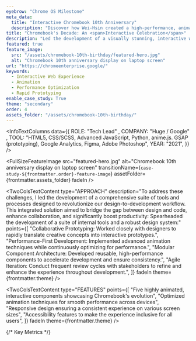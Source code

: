 ```yaml
---
eyebrow: "Chrome OS Milestone"
meta_data:
  title: "Interactive Chromebook 10th Anniversary"
  description: "Discover how Wei-Hsin created a high-performance, animated web experience for Chromebook's 10th anniversary, achieving a 96 Lighthouse score in just 3 months."
title: "Chromebook's Decade: An <span>Interactive Celebration</span>"
description: "Led the development of a visually stunning, interactive web experience commemorating Chromebook's 10th anniversary. Delivered five highly animated, interactive components within a tight 3-month timeline, showcasing Chrome OS evolution while maintaining exceptional performance standards."
featured: true
feature_image:
  src: "/assets/chromebook-10th-birthday/featured-hero.jpg"
  alt: "Chromebook 10th anniversary display on laptop screen"
url: "https://chromeenterprise.google/"
keywords:
  - Interactive Web Experience
  - Animation
  - Performance Optimization
  - Rapid Prototyping
enable_case_study: True
theme: "secondary"
order: 4
assets_folder: "/assets/chromebook-10th-birthday/"
---
```


<InfoTextColumns data={{
    ROLE: "Tech Lead" ,
    COMPANY: "Huge / Google" ,
    TOOL: "HTML5, CSS/SCSS, Advanced JavaScript, Python, anime.js. GSAP (prototyping), Google Analytics, Figma, Adobe Photoshop",
    YEAR: "2021",
  }}
/>

<FullSizeFeatureImage
  src="featured-hero.jpg"
  alt="Chromebook 10th anniversary display on laptop screen"
  transitionName={`case-study-${frontmatter.order}-feature-image`}
  assetFolder={frontmatter.assets_folder}
  fadeIn
/>

<TwoColsTextContent
  type="CHALLENGE"
  description="The main challenge was to create a visually rich, highly interactive experience that celebrated 10 years of Chromebook innovation while ensuring optimal performance across various devices and browsers. This needed to be accomplished within a condensed 3-month timeline, requiring rapid prototyping and close collaboration with the design team."
  fadeIn
  theme={frontmatter.theme}
/>

<TwoColsTextContent
  type="APPROACH"
  description="To address these challenges, I led the development of a comprehensive suite of tools and processes designed to revolutionize our design-to-development workflow. This integrated solution aimed to bridge the gap between design and code, enhance collaboration, and significantly boost productivity: Spearheaded the development of a suite of internal tools and a robust design system:"
  points={[
    "Collaborative Prototyping: Worked closely with designers to rapidly translate creative concepts into interactive prototypes.",
    "Performance-First Development: Implemented advanced animation techniques while continuously optimizing for performance.",
    "Modular Component Architecture: Developed reusable,  high-performance components to accelerate development and ensure consistency.",
    "Agile Iteration: Conduct frequent review cycles with stakeholders to refine and enhance the experience throughout development.",
  ]}
  fadeIn
  theme={frontmatter.theme}
/>

<InlineDemoVideo 
  src="cb-10th-prototypes-01.mp4"
  poster="cb-10th-prototypes-01.jpg"
  alt="Chromebook anniversary animation prototypes with ball bouciing and transitioning"
  fadeIn
  assetFolder={frontmatter.assets_folder}
/>

<TwoColsTextContent
  type="FEATURES"
  points={[
    "Five highly animated, interactive components showcasing Chromebook's evolution",
    "Optimized animation techniques for smooth performance across devices",
    "Responsive design ensuring a consistent experience on various screen sizes",
    "Accessibility features to make the experience inclusive for all users",
    ]}
  fadeIn
  theme={frontmatter.theme}
/>

<InlineDemoVideo 
  src="cb-10th-prototypes-02.mp4"
  poster="cb-10th-prototypes-02.jpg"
  alt="Chromebook anniversary animation prototypes with ball rolling and timeline"
  fadeIn
  assetFolder={frontmatter.assets_folder}
/>

<TwoColsTextContent
  type="OUTCOME"
  description="The project successfully launched on time, delivering a captivating web experience that effectively celebrated Chromebook's 10-year journey. The interactive elements engaged users and showcased Chrome OS's commitment to innovation."
  fadeIn
  theme={frontmatter.theme}
/>

<FullSizeFeatureImage
  src="design-deskop-mobile-view.jpg"
  alt="Showcase Chromebook 10th Birthday desktop and mobile webpage design"
  assetFolder={frontmatter.assets_folder}
  fadeIn
/>

{/* Key Metrics */}

<TwoColsTextContent
  type="REFLECTION"
  description="This project demonstrated the power of close collaboration between design and development teams to create an engaging, high-performance web experience under tight deadlines. It showcased the ability to balance visual richness with technical optimization, resulting in a celebration that resonated with users while maintaining exceptional performance standards."
  fadeIn
  theme={frontmatter.theme}
/>

<InlineDemoVideo 
  src="cb-10th-hero-demo.mp4"
  poster="cb-10th-hero-demo.jpg"
  alt="Chromebook 10th anniversary Hero Animation"
  fadeIn
  assetFolder={frontmatter.assets_folder}
/>